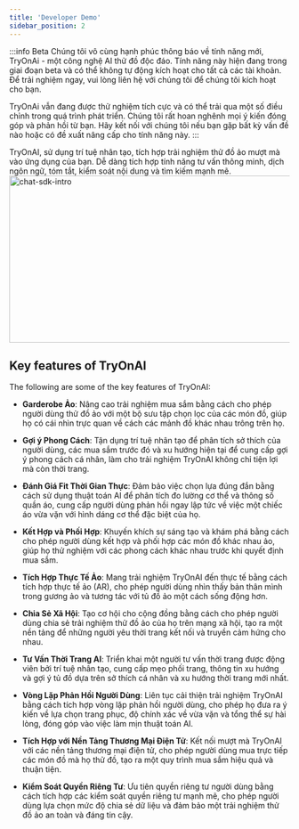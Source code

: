 ```yaml
---
title: 'Developer Demo'
sidebar_position: 2
---
```


:::info Beta
Chúng tôi vô cùng hạnh phúc thông báo về tính năng mới, TryOnAi - một công nghệ AI thử đồ độc đáo. Tính năng này hiện đang trong giai đoạn beta và có thể không tự động kích hoạt cho tất cả các tài khoản. Để trải nghiệm ngay, vui lòng liên hệ với chúng tôi để chúng tôi kích hoạt cho bạn.

TryOnAi vẫn đang được thử nghiệm tích cực và có thể trải qua một số điều chỉnh trong quá trình phát triển. Chúng tôi rất hoan nghênh mọi ý kiến đóng góp và phản hồi từ bạn. Hãy kết nối với chúng tôi nếu bạn gặp bất kỳ vấn đề nào hoặc có đề xuất nâng cấp cho tính năng này.
:::


TryOnAI, sử dụng trí tuệ nhân tạo, tích hợp trải nghiệm thử đồ ảo mượt mà vào ứng dụng của bạn. Dễ dàng tích hợp tính năng tư vấn thông minh, dịch ngôn ngữ, tóm tắt, kiểm soát nội dung và tìm kiếm mạnh mẽ.
<img
  src="/static/guides/chat-sdk-intro.png"
  width="600"
  height="300"
  alt="chat-sdk-intro"
  className="chat-sdk-intro"
/>

## Key features of TryOnAI

The following are some of the key features of TryOnAI:

- **Garderobe Ảo**: Nâng cao trải nghiệm mua sắm bằng cách cho phép người dùng thử đồ ảo với một bộ sưu tập chọn lọc của các món đồ, giúp họ có cái nhìn trực quan về cách các mảnh đồ khác nhau trông trên họ.

- **Gợi ý Phong Cách**: Tận dụng trí tuệ nhân tạo để phân tích sở thích của người dùng, các mua sắm trước đó và xu hướng hiện tại để cung cấp gợi ý phong cách cá nhân, làm cho trải nghiệm TryOnAI không chỉ tiện lợi mà còn thời trang.

- **Đánh Giá Fit Thời Gian Thực**: Đảm bảo việc chọn lựa đúng đắn bằng cách sử dụng thuật toán AI để phân tích đo lường cơ thể và thông số quần áo, cung cấp người dùng phản hồi ngay lập tức về việc một chiếc áo vừa vặn với hình dáng cơ thể đặc biệt của họ.

- **Kết Hợp và Phối Hợp**: Khuyến khích sự sáng tạo và khám phá bằng cách cho phép người dùng kết hợp và phối hợp các món đồ khác nhau ảo, giúp họ thử nghiệm với các phong cách khác nhau trước khi quyết định mua sắm.

- **Tích Hợp Thực Tế Ảo**: Mang trải nghiệm TryOnAI đến thực tế bằng cách tích hợp thực tế ảo (AR), cho phép người dùng nhìn thấy bản thân mình trong gương ảo và tương tác với tủ đồ ảo một cách sống động hơn.

- **Chia Sẻ Xã Hội**: Tạo cơ hội cho cộng đồng bằng cách cho phép người dùng chia sẻ trải nghiệm thử đồ ảo của họ trên mạng xã hội, tạo ra một nền tảng để những người yêu thời trang kết nối và truyền cảm hứng cho nhau.

- **Tư Vấn Thời Trang AI**: Triển khai một người tư vấn thời trang được động viên bởi trí tuệ nhân tạo, cung cấp mẹo phối trang, thông tin xu hướng và gợi ý tủ đồ dựa trên sở thích cá nhân và xu hướng thời trang mới nhất.

- **Vòng Lặp Phản Hồi Người Dùng**: Liên tục cải thiện trải nghiệm TryOnAI bằng cách tích hợp vòng lặp phản hồi người dùng, cho phép họ đưa ra ý kiến về lựa chọn trang phục, độ chính xác về vừa vặn và tổng thể sự hài lòng, đóng góp vào việc làm mịn thuật toán AI.

- **Tích Hợp với Nền Tảng Thương Mại Điện Tử**: Kết nối mượt mà TryOnAI với các nền tảng thương mại điện tử, cho phép người dùng mua trực tiếp các món đồ mà họ thử đồ, tạo ra một quy trình mua sắm hiệu quả và thuận tiện.

- **Kiểm Soát Quyền Riêng Tư**: Ưu tiên quyền riêng tư người dùng bằng cách tích hợp các kiểm soát quyền riêng tư mạnh mẽ, cho phép người dùng lựa chọn mức độ chia sẻ dữ liệu và đảm bảo một trải nghiệm thử đồ ảo an toàn và đáng tin cậy.
